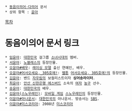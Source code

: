  * [[동음이의어·다의어]] 문서
 * 상위 항목 : [[윤아]]
[[목차]]
= 동음이의어 문서 링크 =
 * [[임윤아]]: [[대한민국]] 걸그룹 [[소녀시대]]의 멤버.
 * [[서윤아]]: [[노블레스]]의 등장인물.
 * [[오윤아#배우]]: [[레이싱 모델]] 출신 연예인, 배우.
 * [[오윤아#어서오세요,_305호에!]]: [[웹툰]] [[어서오세요, 305호에!]]의 등장인물.
 * [[김윤아]]: 밴드 [[자우림]]의 보컬리스트이자 '''싱어송라이터'''.
 * [[최윤아]]: [[안산 신한은행 에스버드]] 소속의 [[여자]] [[농구]] 선수.
 * [[송윤아]]: [[대한민국]]의 배우.
 * [[김윤아(스노우레인)]]: [[모바일 게임]] [[스노우레인]]의 등장인물.
 * [[이윤아#아나운서]]: [[대한민국]]의 아나운서. 방송사는 [[SBS]].
 * [[이윤아#미스코리아]]: 2008년 [[미스코리아]]
